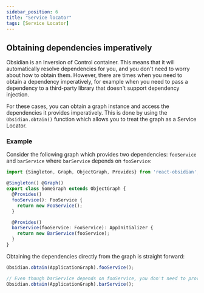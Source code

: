 ```yaml
---
sidebar_position: 6
title: "Service locator"
tags: [Service Locator]
---
```


## Obtaining dependencies imperatively

Obsidian is an Inversion of Control container. This means that it will automatically resolve dependencies for you, and you don't need to worry about how to obtain them. However, there are times when you need to obtain a dependency imperatively, for example when you need to pass a dependency to a third-party library that doesn't support dependency injection.

For these cases, you can obtain a graph instance and access the dependencies it provides imperatively. This is done by using the `Obsidian.obtain()` function which allows you to treat the graph as a Service Locator.

### Example
Consider the following graph which provides two dependencies: `fooService` and `barService` where `barService` depends on `fooService`:

```ts
import {Singleton, Graph, ObjectGraph, Provides} from 'react-obsidian';

@Singleton() @Graph()
export class SomeGraph extends ObjectGraph {
  @Provides()
  fooService(): FooService {
    return new FooService();
  }

  @Provides()
  barService(fooService: FooService): AppInitializer {
    return new BarService(fooService);
  }
}
```

Obtaining the dependencies directly from the graph is straight forward:
```ts Obtaining a dependency imperatively
Obsidian.obtain(ApplicationGraph).fooService();

// Even though barService depends on fooService, you don't need to provide its dependency
Obsidian.obtain(ApplicationGraph).barService();
```
